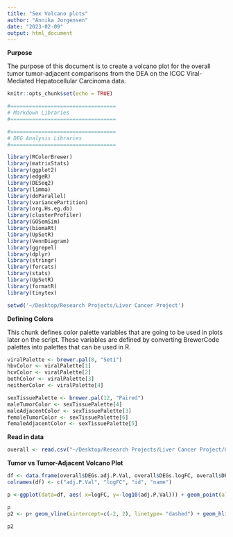 ```yaml
---
title: "Sex Volcano plots"
author: "Annika Jorgensen"
date: "2023-02-09"
output: html_document
---
```


**Purpose**

The purpose of this document is to create a volcano plot for the overall tumor tumor-adjacent comparisons from the DEA on the ICGC Viral-Mediated Hepatocellular Carcinoma data.

```r
knitr::opts_chunk$set(echo = TRUE)
```

```r
#==================================
# Markdown Libraries 
#==================================

#==================================
# DEG Analysis Libraries 
#==================================

library(RColorBrewer)
library(matrixStats)
library(ggplot2)
library(edgeR)
library(DESeq2)
library(limma)
library(doParallel)
library(variancePartition)
library(org.Hs.eg.db)
library(clusterProfiler)
library(GOSemSim)
library(biomaRt)
library(UpSetR)
library(VennDiagram)
library(ggrepel)                                  
library(dplyr)
library(stringr)
library(forcats)
library(stats)
library(UpSetR)
library(formatR)
library(tinytex)
```


```r
setwd('~/Desktop/Research Projects/Liver Cancer Project')
```

**Defining Colors** 

This chunk defines color palette variables that are going to be used in plots later on the script. These variables are defined by converting BrewerCode palettes into palettes that can be used in R. 
```r
viralPalette <- brewer.pal(8, "Set1")
hbvColor <- viralPalette[1]
hcvColor <- viralPalette[2]
bothColor <- viralPalette[3]
neitherColor <- viralPalette[4]

sexTissuePalette <- brewer.pal(12, "Paired")
maleTumorColor <- sexTissuePalette[4]
maleAdjacentColor <- sexTissuePalette[3]
femaleTumorColor <- sexTissuePalette[6]
femaleAdjacentColor <- sexTissuePalette[5]
```

**Read in data**
```r
overall <- read.csv("~/Desktop/Research Projects/Liver Cancer Project/Gene lists/gene_list_tumor_vs_tumor_adjacent.csv")
```

**Tumor vs Tumor-Adjacent Volcano Plot**
```r
df <- data.frame(overall$DEGs.adj.P.Val, overall$DEGs.logFC, overall$DEGs.GENEID, overall$DEGs.gene_name)
colnames(df) <- c("adj.P.Val", "logFC", "id", "name")

p <-ggplot(data=df, aes( x=logFC, y=-log10(adj.P.Val))) + geom_point(alpha=0.5)

p
p2 <- p+ geom_vline(xintercept=c(-2, 2), linetype= "dashed") + geom_hline(yintercept= 2, linetype= "dashed") +  xlim(c(-15, 15)) + ylim(c(0, 50))

p2
```